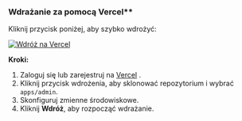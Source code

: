 ### Wdrażanie za pomocą Vercel\*\*

Kliknij przycisk poniżej, aby szybko wdrożyć:

[![Wdróż na Vercel](https://vercel.com/button)](https://vercel.com/new/clone?demo-description=PPanel%20to%20czysty%2C%20profesjonalny%2C%20i%20doskonały%20otwarty%20panel%20proxy%2C%20zaprojektowany%20tak%2C%20aby%20był%20idealnym%20wyborem%20do%20nauki%20i%20praktycznego%20użycia&demo-image=https%3A%2F%2Furlscan.io%2Fliveshot%2F%3Fwidth%3D1920%26height%3D1080%26url%3Dhttps%3A%2F%2Fadmin.ppanel.dev&demo-title=PPanel%20Admin%20Web&demo-url=https%3A%2F%2Fadmin.ppanel.dev%2F&from=.&project-name=ppanel-admin-web&repository-name=ppanel-web&repository-url=https%3A%2F%2Fgithub.com%2Fperfect-panel%2Fppanel-web&root-directory=apps%2Fadmin&skippable-integrations=1)

**Kroki:**

1. Zaloguj się lub zarejestruj na [Vercel](https://vercel.com/) .
2. Kliknij przycisk wdrożenia, aby sklonować repozytorium i wybrać `apps/admin`.
3. Skonfiguruj zmienne środowiskowe.
4. Kliknij **Wdróż**, aby rozpocząć wdrażanie.



<Giscus />
